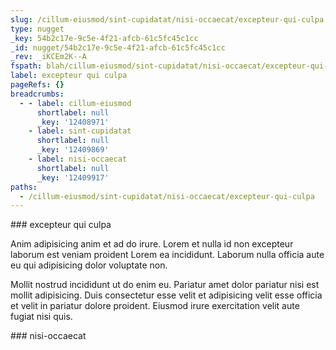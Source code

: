 ```yaml
---
slug: /cillum-eiusmod/sint-cupidatat/nisi-occaecat/excepteur-qui-culpa
type: nugget
_key: 54b2c17e-9c5e-4f21-afcb-61c5fc45c1cc
_id: nugget/54b2c17e-9c5e-4f21-afcb-61c5fc45c1cc
_rev: _iKCEm2K--A
fspath: blah/cillum-eiusmod/sint-cupidatat/nisi-occaecat/excepteur-qui-culpa.md
label: excepteur qui culpa
pageRefs: {}
breadcrumbs:
  - - label: cillum-eiusmod
      shortlabel: null
      _key: '12408971'
    - label: sint-cupidatat
      shortlabel: null
      _key: '12409869'
    - label: nisi-occaecat
      shortlabel: null
      _key: '12409917'
paths:
  - /cillum-eiusmod/sint-cupidatat/nisi-occaecat/excepteur-qui-culpa
---
```


<NuggetArea>
<Nugget slug="/cillum-eiusmod/sint-cupidatat/nisi-occaecat/excepteur-qui-culpa" type="nugget" _key="54b2c17e-9c5e-4f21-afcb-61c5fc45c1cc" _id="nugget/54b2c17e-9c5e-4f21-afcb-61c5fc45c1cc" _rev="_iKCEm2K--A" fspath="blah/cillum-eiusmod/sint-cupidatat/nisi-occaecat/excepteur-qui-culpa.md" label="excepteur qui culpa" paths="/cillum-eiusmod/sint-cupidatat/nisi-occaecat/excepteur-qui-culpa">
<NuggetBody>
### excepteur qui culpa

Anim adipisicing anim et ad do irure. Lorem et nulla id non excepteur laborum est veniam proident Lorem ea incididunt. Laborum nulla officia aute eu qui adipisicing dolor voluptate non.

Mollit nostrud incididunt ut do enim eu. Pariatur amet dolor pariatur nisi est mollit adipisicing. Duis consectetur esse velit et adipisicing velit esse officia et velit in pariatur dolore proident. Eiusmod irure exercitation velit aute fugiat nisi quis.

</NuggetBody>
<Breadcrumbs>
<Crumbs>
<Crumb _key="12408971" label="cillum-eiusmod" /><Crumb _key="12409869" label="sint-cupidatat" /><Crumb _key="12409917" label="nisi-occaecat" />
</Crumbs>
</Breadcrumbs>
</Nugget>

<NuggetsInbound>
</NuggetsInbound>
<NuggetsOutbound>
</NuggetsOutbound>
</NuggetArea>
<PassagesInbound>
<Passage direction="inbound" type="passage" _key="12409917" _id="passage/12409917" _rev="_iKCEm2G---" label="nisi-occaecat" passage="nisi-occaecat" fspath="blah/cillum-eiusmod/sint-cupidatat/nisi-occaecat" paths="/cillum-eiusmod/sint-cupidatat/nisi-occaecat" slug="/cillum-eiusmod/sint-cupidatat/nisi-occaecat">
<NuggetBody>
### nisi-occaecat

</NuggetBody>
<Breadcrumbs>
<Crumbs>
<Crumb _key="12408971" label="cillum-eiusmod" /><Crumb _key="12409869" label="sint-cupidatat" />
</Crumbs>
</Breadcrumbs>
</Passage>

</PassagesInbound>
<PassagesOutbound>
</PassagesOutbound>